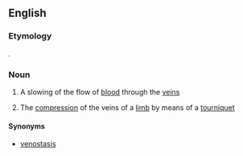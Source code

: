 ==English==

===Etymology===
{{confix|phlebo|stasis|lang=en}}.

===Noun===
{{en-noun|-}}

# {{lb|en|medicine}} A slowing of the flow of [[blood]] through the [[vein]]s
# {{lb|en|medicine}} The [[compression]] of the veins of a [[limb]] by means of a [[tourniquet]]

====Synonyms====
* [[venostasis]]